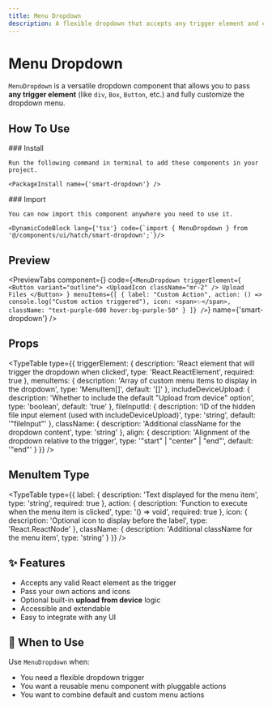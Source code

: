 ```yaml
---
title: Menu Dropdown
description: A flexible dropdown that accepts any trigger element and customizable menu actions.
---
```



# Menu Dropdown

`MenuDropdown` is a versatile dropdown component that allows you to pass **any trigger element** (like `div`, `Box`, `Button`, etc.) and fully customize the dropdown menu.

## How To Use

<Steps>
  <Step>
    ### Install

    Run the following command in terminal to add these components in your project.

    <PackageInstall name={'smart-dropdown'} />
  </Step>
  <Step>
    ### Import

    You can now import this component anywhere you need to use it.

    <DynamicCodeBlock lang={'tsx'} code={`import { MenuDropdown } from '@/components/ui/hatch/smart-dropdown';`}/>
  </Step>
</Steps>

## Preview

<PreviewTabs
  component={<MenuDropdownDemo />}
  code={`
    <MenuDropdown
      triggerElement={
        <Button variant="outline">
          <UploadIcon className="mr-2" />
          Upload Files
        </Button>
      }
      menuItems={[
        {
          label: "Custom Action",
          action: () => console.log("Custom action triggered"),
          icon: <span>✨</span>,
          className: "text-purple-600 hover:bg-purple-50"
        }
      ]}
    />
  `}
  name={'smart-dropdown'}
/>

## Props

<TypeTable
  type={{
    triggerElement: {
      description: 'React element that will trigger the dropdown when clicked',
      type: 'React.ReactElement',
      required: true
    },
    menuItems: {
      description: 'Array of custom menu items to display in the dropdown',
      type: 'MenuItem[]',
      default: '[]'
    },
    includeDeviceUpload: {
      description: 'Whether to include the default "Upload from device" option',
      type: 'boolean',
      default: 'true'
    },
    fileInputId: {
      description: 'ID of the hidden file input element (used with includeDeviceUpload)',
      type: 'string',
      default: '"fileInput"'
    },
    className: {
      description: 'Additional className for the dropdown content',
      type: 'string'
    },
    align: {
      description: 'Alignment of the dropdown relative to the trigger',
      type: '"start" | "center" | "end"',
      default: '"end"'
    }
  }}
/>

## MenuItem Type

<TypeTable
  type={{
    label: {
      description: 'Text displayed for the menu item',
      type: 'string',
      required: true
    },
    action: {
      description: 'Function to execute when the menu item is clicked',
      type: '() => void',
      required: true
    },
    icon: {
      description: 'Optional icon to display before the label',
      type: 'React.ReactNode'
    },
    className: {
      description: 'Additional className for the menu item',
      type: 'string'
    }
  }}
/>

## ✨ Features

- Accepts any valid React element as the trigger
- Pass your own actions and icons
- Optional built-in **upload from device** logic
- Accessible and extendable
- Easy to integrate with any UI

## 🧠 When to Use

Use `MenuDropdown` when:
- You need a flexible dropdown trigger
- You want a reusable menu component with pluggable actions
- You want to combine default and custom menu actions